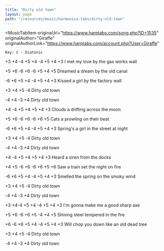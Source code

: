 ```yaml
---
title: "Dirty old town"
layout: page
path: "/resources/music/harmonica-tabs/dirty-old-town"
---
```


<MusicTabItem
  originaUrl="https://www.harptabs.com/song.php?ID=1535"
  originalAuthor="Giraffe"
  originalAuthorLink="https://www.harptabs.com/account.php?User=Giraffe"
>

    Key: C - Diatonic


+3  +4    -4      +5   +4     -4    +5      +4      +3
I    met   my love    by     the   gas works   wall

+5         +6    -6    +6    -6   +5    +4 +5
Dreamed a dream by    the old     canal

  -6      +6   +5   +4   -4    +5 +4      +3
Kissed  a    girl   by   the factory    wall

+3 +4   +5  -4
Dirty   old  town

-4 +4  -3  +4
Dirty old town

+4      -4  +5 +4    +5      +4  +3
Clouds a drifting across the moon

+5   +6  -6  +6      -6  +6  +5
Cats a    prowling on their beat

-6        +6  +5     +4  -4  +5    +4  +3
Spring's a girl      in the street at night


+3 +4  +5 -4
Dirty   old town

-4 +4  -3  +4
 Dirty old town

 +4    -4  +5 +4   +5  +4  +3
Heard a   siren  from the docks


+4  +5  -6     +6  -6  +6    +5  +6
Saw a   train set the night on fire

 -6         +6  +5       +4      -4  +5 +4   +3
Smelled the spring on      the smoky wind

+3 +4   +5 -4
Dirty   old town

-4 +4  -3  +4
Dirty old town

+3    +4-4     +5  +4    -4    +5    +4      +3
I'm gonna make  me   a   good sharp axe

+5 +6     -6    +6 +5      -4  +4  +5
Shining steel tempered in   the fire

 +6    -6    +6     +5   +4   -4  +5   +4    +3
Will chop you down like an old dead tree

+3 +4 +5   -4
Dirty  old town

-4 +4  -3  +4
Dirty old town

</MusicTabItem>

